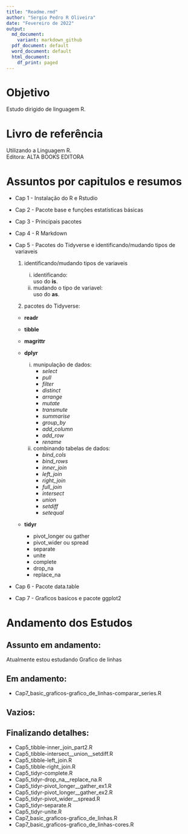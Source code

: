 ```yaml
---
title: "Readme.rmd"
author: "Sergio Pedro R Oliveira"
date: "Fevereiro de 2022"
output:
  md_document:
    variant: markdown_github
  pdf_document: default
  word_document: default
  html_document:
    df_print: paged
---
```


# Objetivo

Estudo dirigido de linguagem R.

# Livro de referência

Utilizando a Linguagem R.\
Editora: ALTA BOOKS EDITORA

# Assuntos por capitulos e resumos

- Cap 1 - Instalação do R e Rstudio\

- Cap 2 - Pacote base e funções estatísticas básicas\

- Cap 3 - Principais pacotes\

- Cap 4 - R Markdown\

- Cap 5 - Pacotes do Tidyverse e identificando/mudando tipos de variaveis\

  1. identificando/mudando tipos de variaveis\
    
      i. identificando:\
      uso do **is**.\
      ii. mudando o tipo de variavel:\
      uso do **as**.\
  
  2. pacotes do Tidyverse:\
  
    - **readr**\
  
    - **tibble**\
  
    - **magrittr**\
  
    - **dplyr**\
    
      i. munipulação de dados:\
          - *select*\
          - *pull*\
          - *filter*\
          - *distinct*\
          - *arrange*\
          - *mutate*\
          - *transmute*\
          - *summarise*\
          - *group_by*\
          - *add_column*\
          - *add_row*\
          - *rename*\
        
      ii. combinando tabelas de dados:\
          - *bind_cols*\
          - *bind_rows*\
          - *inner_join*\
          - *left_join*\
          - *right_join*\
          - *full_join*\
          - *intersect*\
          - *union*\
          - *setdiff*\
          - *setequal*\
    
  - **tidyr**\
    - pivot_longer ou gather\
    - pivot_wider ou spread\
    - separate\
    - unite\
    - complete\
    - drop_na\
    - replace_na\
  
- Cap 6 - Pacote data.table\

- Cap 7 - Graficos basicos e pacote ggplot2\


# Andamento dos Estudos

## Assunto em andamento:
Atualmente estou estudando Grafico de linhas

## Em andamento:
- Cap7_basic_graficos-grafico_de_linhas-comparar_series.R

## Vazios:

## Finalizando detalhes:
- Cap5_tibble-inner_join_part2.R\
- Cap5_tibble-intersect__union__setdiff.R\
- Cap5_tibble-left_join.R\
- Cap5_tibble-right_join.R\
- Cap5_tidyr-complete.R\
- Cap5_tidyr-drop_na__replace_na.R\
- Cap5_tidyr-pivot_longer__gather_ex1.R\
- Cap5_tidyr-pivot_longer__gather_ex2.R\
- Cap5_tidyr-pivot_wider__spread.R\
- Cap5_tidyr-separate.R\
- Cap5_tidyr-unite.R\
- Cap7_basic_graficos-grafico_de_linhas.R\
- Cap7_basic_graficos-grafico_de_linhas-cores.R\
